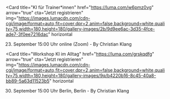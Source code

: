 <Card
  title="KI für Trainer*innen"
  href="https://luma.com/w6pmz0vg"
  arrow="true"
  cta="Jetzt registrieren"
  img="https://images.lumacdn.com/cdn-cgi/image/format=auto,fit=cover,dpr=2,anim=false,background=white,quality=75,width=180,height=180/gallery-images/2b/9d9ee6ac-3d35-4fce-ade7-3f0ee7216dac"
  horizontal
>
  23. September 15:00 Uhr online (Zoom) - By Christian Klang
</Card>

<Card
  title="Workshop KI im Alltag"
  href="https://luma.com/grskqdfg"
  arrow="true"
  cta="Jetzt registrieren"
  img="https://images.lumacdn.com/cdn-cgi/image/format=auto,fit=cover,dpr=2,anim=false,background=white,quality=75,width=180,height=180/gallery-images/9q/b4220b16-8c45-40a8-bb89-5a63d11523b5"
  horizontal
>
  30. September 15:00 Uhr Berlin, Berlin - By Christian Klang
</Card>